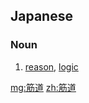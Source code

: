 ==Japanese==
{{ja-kanjitab|すじ|みち|yomi=kun}}

===Noun===
{{ja-noun|すじみち}}
# [[reason]], [[logic]]

[[mg:筋道]]
[[zh:筋道]]